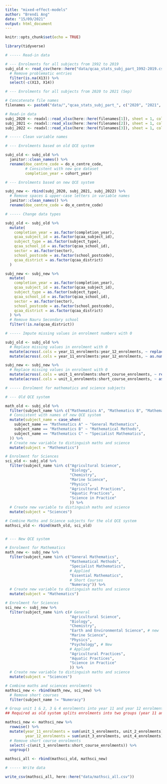```yaml
---
title: "mixed-effect-models"
author: "Brendi Ang"
date: "15/09/2021"
output: html_document
---
```


```r
knitr::opts_chunk$set(echo = TRUE)
```

```r
library(tidyverse)
```

```r
# ----- Read-in data

# --- Enrolments for all subjects from 1992 to 2019
subj_old <- read_csv(here::here("data/qcaa_stats_subj_part_1992-2019.csv")) %>% 
  # Remove problematic entries
  filter(is.na(X13)) %>% 
  select(-c(X13, X14))

# --- Enrolments for all subjects from 2020 to 2021 (Sep)

# Concatenate file names
filenames <- paste0("data/","qcaa_stats_subj_part_", c("2020", "2021", "2022"), ".xlsx")

# Read-in data
subj_2020 <- readxl::read_xlsx(here::here(filenames[1]), sheet = 1, col_types = "text")
subj_2021 <- readxl::read_xlsx(here::here(filenames[2]), sheet = 1, col_types = "text")
subj_2022 <- readxl::read_xlsx(here::here(filenames[3]), sheet = 1, col_types = "text")
```

```r
# ----- Clean variable names

# --- Enrolments based on old QCE system

subj_old <- subj_old %>% 
  janitor::clean_names() %>% 
  rename(doe_centre_code = do_e_centre_code,
         # Consistent with new qce dataset
         completion_year = cohort_year) 

# --- Enrolments based on new QCE system

subj_new <- rbind(subj_2020, subj_2021, subj_2022) %>% 
  # Remove spaces & upper-case letters in variable names
  janitor::clean_names() %>% 
  rename(doe_centre_code = do_e_centre_code)
```

```r
# ----- Change data types

subj_old <- subj_old %>% 
  mutate(
    completion_year = as.factor(completion_year),
    qcaa_subject_id = as.factor(qcaa_subject_id),
    subject_type = as.factor(subject_type),
    qcaa_school_id = as.factor(qcaa_school_id),
    sector = as.factor(sector),
    school_postcode = as.factor(school_postcode),
    qcaa_district = as.factor(qcaa_district)
  ) 

subj_new <- subj_new %>% 
  mutate(
    completion_year = as.factor(completion_year),
    qcaa_subject_id = as.factor(qcaa_subject_id),
    subject_type = as.factor(subject_type),
    qcaa_school_id = as.factor(qcaa_school_id),
    sector = as.factor(sector),
    school_postcode = as.factor(school_postcode),
    qcaa_district = as.factor(qcaa_district)
  ) %>% 
  # Remove Nauru Secondary school
  filter(!is.na(qcaa_district))
```

```r
# ----- Impute missing values in enrolment numbers with 0

subj_old <- subj_old %>% 
  # Replace missing values in enrolment with 0
  mutate(across(.cols = year_11_enrolments:year_12_enrolments, ~ replace_na(.x, 0))) %>% 
  mutate(across(.cols = year_11_enrolments:year_12_enrolments, ~ as.numeric(.x)))

subj_new <- subj_new %>% 
  # Replace missing values in enrolment with 0
  mutate(across(.cols = unit_1_enrolments:short_course_enrolments, ~ replace_na(.x, 0))) %>% 
  mutate(across(.cols = unit_1_enrolments:short_course_enrolments, ~ as.numeric(.x)))
```

```r
# ----- Enrolment for mathematics and science subjects 

# --- Old QCE system

math_old <- subj_old %>% 
  filter(subject_name %in% c("Mathematics A", "Mathematics B", "Mathematics C")) %>% 
  # Consistent with names of new QCE system
  mutate(subject_name = case_when(
    subject_name == "Mathematics A" ~ "General Mathematics",
    subject_name == "Mathematics B" ~ "Mathematical Methods",
    subject_name == "Mathematics C" ~ "Specialist Mathematics",
  )) %>% 
  # Create new variable to distinguish maths and science
  mutate(subject = "Mathematics")

# Enrolment for Sciences
sci_old <- subj_old %>% 
  filter(subject_name %in% c("Agricultural Science",
                             "Biology",
                             "Chemistry", 
                             "Marine Science",
                             "Physics",
                             "Agricultural Practices",
                             "Aquatic Practices",
                             "Science in Practice"
                             )) %>% 
  # Create new variable to distinguish maths and science
  mutate(subject = "Sciences")

# Combine Maths and Science subjects for the old QCE system
mathsci_old <- rbind(math_old, sci_old)


# --- New QCE system

# Enrolment for Mathematics
math_new <- subj_new %>% 
  filter(subject_name %in% c("General Mathematics",
                             "Mathematical Methods",
                             "Specialist Mathematics",
                             # Applied
                             "Essential Mathematics", 
                             # Short Courses
                             "Numeracy")) %>% 
  # Create new variable to distinguish maths and science
  mutate(subject = "Mathematics")

# Enrolment for Sciences
sci_new <- subj_new %>% 
  filter(subject_name %in% c(# General
                             "Agricultural Science",
                             "Biology",
                             "Chemistry", 
                             "Earth and Environmental Science", # new
                             "Marine Science",
                             "Physics",
                             "Psychology", # New
                             # Applied
                             "Agricultural Practices",
                             "Aquatic Practices",
                             "Science in Practice"
                             )) %>% 
  # Create new variable to distinguish maths and science
  mutate(subject = "Sciences")

# Combine maths and sciences enrolments
mathsci_new <- rbind(math_new, sci_new) %>% 
  # Remove short courses
  filter(subject_name != "Numeracy")
```

```r
# Group unit 1 & 2, 3 & 4 enrolments into year 11 and year 12 enrolments respectively
## Required as old system splits enrolments into two groups (year 11 and year 12 enrolments)

mathsci_new <- mathsci_new %>% 
  rowwise() %>% 
  mutate(year_11_enrolments = sum(unit_1_enrolments, unit_2_enrolments),
         year_12_enrolments = sum(unit_3_enrolments, unit_4_enrolments)) %>% 
  # Remove short course enrolments
  select(-c(unit_1_enrolments:short_course_enrolments)) %>% 
  ungroup()

mathsci_all <- rbind(mathsci_old, mathsci_new)
```

```r
# ----- Write data

write_csv(mathsci_all, here::here("data/mathsci_all.csv"))
```








